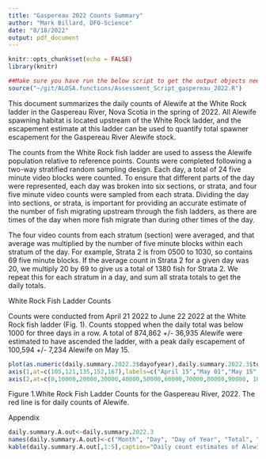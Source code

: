 ```yaml
---
title: "Gaspereau 2022 Counts Summary"
author: "Mark Billard, DFO-Science"
date: "8/18/2022"
output: pdf_document
---
```


```r
knitr::opts_chunk$set(echo = FALSE)
library(knitr)
```

```r
##Make sure you have run the below script to get the output objects needed for this document
source("~/git/ALOSA.functions/Assessment_Script_gaspereau_2022.R")
```

This document summarizes the daily counts of Alewife at the White Rock ladder in the Gaspereau River, Nova Scotia in the spring of 2022. All Alewife spawning habitat is located upstream of the White Rock ladder, and the escapement estimate at this ladder can be used to quantify total spawner escapement for the Gaspereau River Alewife stock.

The counts from the White Rock fish ladder are used to assess the Alewife population relative to reference points. Counts were completed following a two-way stratified random sampling design. Each day, a total of 24 five minute video blocks were counted. To ensure that different parts of the day were represented, each day was broken into six sections, or strata, and four five minute video counts were sampled from each strata. Dividing the day into sections, or strata, is important for providing an accurate estimate of the number of fish migrating upstream through the fish ladders, as there are times of the day when more fish migrate than during other times of the day. 

The four video counts from each stratum (section) were averaged, and that average was multiplied by the number of five minute blocks within each stratum of the day. For example, Strata 2 is from 0500 to 1030, so contains 69 five minute blocks. If the average count in Strata 2 for a given day was 20, we multiply 20 by 69 to give us a total of 1380 fish for Strata 2. We repeat this for each stratum in a day, and sum all strata totals to get the daily totals.

\newpage
White Rock Fish Ladder Counts

Counts were conducted from April 21 2022 to June 22 2022 at the White Rock fish ladder (Fig. 1). Counts stopped when the daily total was below 1000 for three days in a row. A total of 874,862 +/- 36,935 Alewife were estimated to have ascended the ladder, with a peak daily escapement of 100,594 +/- 7,234 Alewife on May 15. 
```r
plot(as.numeric(daily.summary.2022.3$dayofyear),daily.summary.2022.3$total,type="l",xaxt="n",yaxt="n",xlab="Date",ylab="Thousands of Fish",col="red")
axis(1,at=c(105,121,135,152,167),labels=c("April 15","May 01","May 15","June 01","June 15"))
axis(2,at=c(0,10000,20000,30000,40000,50000,60000,70000,80000,90000, 100000),labels=c(0,10,20,30,40,50,60,70,80,90,100))
```

Figure 1.White Rock Fish Ladder Counts for the Gaspereau River, 2022. The red line is for daily counts of Alewife.


\newpage
Appendix

```r
daily.summary.A.out<-daily.summary.2022.3
names(daily.summary.A.out)<-c("Month", "Day", "Day of Year", "Total", "Standard Deviation", "clow", "chigh")
kable(daily.summary.A.out[,1:5],caption="Daily count estimates of Alewife leaving the White Rock Fish Ladder. Counts are presented for April (Month = 4), May (Month = 5), and June (Month = 6). Total is the total number of Alewife estimated to have exited the ladder that day, and Standard Deviation is the standard deviation for that daily total estimate.")

```
